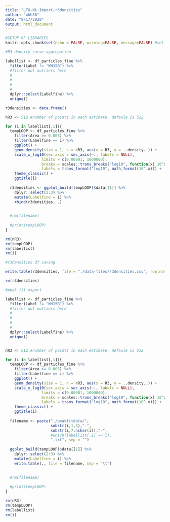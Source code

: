 ```yaml
---
title: "LTO-Ni-Import-r3densities"
author: "whh36"
date: "8/17/2020"
output: html_document
---
```


```r
#SETUP OF LIBRARIES
knitr::opts_chunk$set(echo = FALSE, warning=FALSE, message=FALSE) #set echo to FALSE to hide code
```

```r
#R3 density curve aggregation

labellist <- df_particles_fine %>%
  filter(Label != "WH15B") %>%
  #filter out outliers here
  #
  #
  #
  #
  dplyr::select(Labelfine) %>%
  unique()

r3densities <- data.frame()

nR3 <- 512 #number of points in each estimate, defaule is 512

for (i in labellist[,1]){
  tempLOOP <- df_particles_fine %>%
    filter(Area >= 0.005) %>%
    filter(Labelfine == i) %>%
    ggplot() +
    geom_density(size = 1, n = nR3, aes(x = R3, y = ..density..)) +
    scale_x_log10(sec.axis = sec_axis(~., labels = NULL),
                limits = c(0.00001, 1000000),
                breaks = scales::trans_breaks("log10", function(x) 10^x),
                labels = trans_format("log10", math_format(10^.x))) +
    theme_classic() +
    ggtitle(i)
  
  r3densities <- ggplot_build(tempLOOP)$data[[1]] %>%
    dplyr::select(2:3) %>%
    mutate(Labelfine = i) %>%
    rbind(r3densities, .)
    

  #rm(filename)
  
  #print(tempLOOP)
}

rm(nR3)
rm(tempLOOP)
rm(labellist)
rm(i)
```

```r
#r3densities df saving

write.table(r3densities, file = "./data-files/r3densities.csv", row.names = FALSE, sep = ",")

rm(r3densities)
```



```r
#peak fit export

labellist <- df_particles_fine %>%
  filter(Label != "WH15B") %>%
  #filter out outliers here
  #
  #
  #
  #
  dplyr::select(Labelfine) %>%
  unique()


nR3 <- 512 #number of points in each estimate, defaule is 512

for (i in labellist[,1]){
  tempLOOP <- df_particles_fine %>%
    filter(Area >= 0.005) %>%
    filter(Labelfine == i) %>%
    ggplot() +
    geom_density(size = 1, n = nR3, aes(x = R3, y = ..density..)) +
    scale_x_log10(sec.axis = sec_axis(~., labels = NULL),
                limits = c(0.00001, 1000000),
                breaks = scales::trans_breaks("log10", function(x) 10^x),
                labels = trans_format("log10", math_format(10^.x))) +
    theme_classic() +
    ggtitle(i)
  
  filename <- paste("./peakfitdata/",
                    substr(i,1,5),"-",
                    substr(i,7,nchar(i)),"-",
                    #which(labellist[,1] == i),
                    ".txt", sep = "")
  
  ggplot_build(tempLOOP)$data[[1]] %>%
    dplyr::select(2:3) %>%
    mutate(Labelfine = i) %>%
    write.table(., file = filename, sep = "\t")
    

  #rm(filename)
  
  #print(tempLOOP)
}

rm(nR3)
rm(tempLOOP)
rm(labellist)
rm(i)






```



